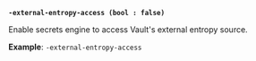 <a id="secrets-flag-external-entropy-access" />

**`-external-entropy-access (bool : false)`**

Enable secrets engine to access Vault's external entropy source.

**Example**: `-external-entropy-access`
